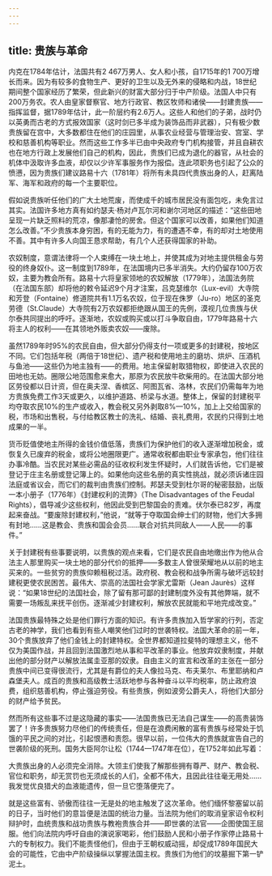 ```yaml
---
---
---
```

title: 贵族与革命
---




内克在1784年估计，法国共有2 467万男人、女人和小孩，自1715年的1 700万增长而来。因为有较多的食物生产、更好的卫生以及无外来的侵略和内战，18世纪期间整个国家经历了繁荣，但此新兴的财富大部分归于中产阶级。法国人中只有200万务农。农人由皇家督察官、地方行政官、教区牧师和诸侯——封建贵族——指挥监督，据1789年估计，此一阶层约有2.6万人。这些人和他们的子弟，战时仍以英勇而古老的方式报效国家（这时剑已多半成为装饰品而非武器），只有极少数贵族留在宫中，大多数都住在他们的庄园里，从事农业经营与管理治安、宫室、学校和慈善机构等职业。然而这些工作多半已由中央政府专门机构接管，并且自耕农也在地方行政上发展他们自己的机构，因此，贵族们已成为退化的器官，从社会的机体中汲取许多血液，却仅以少许军事服务作为报偿。连此项职务也引起了公众的愤懑，因为贵族们建议路易十六（1781年）将所有未具四代贵族出身的人，赶离陆军、海军和政府的每一个主要职位。

假如说贵族听任他们的广大土地荒废，而使成千的城市居民没有面包吃，未免言过其实。法国许多地方真有如约瑟夫·杨对卢瓦尔河和谢尔河地区的描述：“这些田地呈现一片缺乏照料的荒凉，像那凄怆的房舍。但这个国家可以改善，如果他们知道怎么改善。”不少贵族本身穷困，有的无能为力，有的遭遇不幸，有的却对土地使用不善。其中有许多人向国王恳求帮助，有几个人还获得国家的补助。

农奴制度，意谓法律将一个人束缚在一块土地上，并使其成为对地主提供租金与劳役的终身奴仆。这一制度到1789年，在法国境内已多半消失。大约仍留存100万农奴，主要为教会所有。路易十六将皇家领地的农奴解放（1779年），法国法务院（在法国东部）却将他的敕令延迟9个月才注案，吕克瑟维尔（Lux-evil）大寺院和芳登（Fontaine）修道院共有1.1万名农奴，位于现在侏罗（Ju-ro）地区的圣克劳德（St.Claude）大寺院有2万农奴都拒绝跟从国王的先例，漠视几位贵族与伏尔泰共同提出的呼吁。逐渐地，农奴或购买或以打斗争取自由，1779年路易十六将主人的权利——在其领地外贩卖农奴——废除。

虽然1789年时95%的农民自由，但大部分仍得支付一项或更多的封建税，按地区不同。它们包括年税（两倍于18世纪）、遗产税和使用地主的磨坊、烘炉、压酒机与鱼池——这些仍为地主独有——的费用。地主保留射取猎物权，即使进入农民的田地也无妨。圈限公地范围愈来愈大，那原为农民放牛砍柴用的。在法国大部分地区劳役都以日计资，但在奥夫涅、香槟区、阿图瓦省、洛林，农民们仍需每年为地方贵族免费工作3天或更久，以维护道路、桥梁与水道。整体上，保留的封建税平均夺取农民10%的生产或收入，教会税又另外剥取8%—10%，加上上交给国家的税，市场和出售税，与付给教区教士的洗礼、结婚、丧礼费用，农民约只得到土地成果的一半。

货币贬值使地主所得的金钱价值低落，贵族们为保护他们的收入遂渐增加税金，或恢复久已废弃的税金，或将公地圈限更广。通常收税都由职业专家承包，他们往往办事冷酷。当农民对某些必需品的征收权利发生怀疑时，人们就告诉他，它们是被登记于庄主名册或登记簿上的。如果他向这些名册的真实性挑战，就必须诉诸庄园法庭或省议会，而它们的裁判由贵族们控制。邦瑟夫受到杜尔哥的秘密鼓励，出版一本小册子（1776年）《封建权利的流弊》（The Disadvantages of the Feudal Rights），倡导减少这些权利，他因此受到巴黎国会的责难。伏尔泰已82岁，再度起来奋战。“要废除封建权利，”他说，“就等于夺取国会绅士们的财物，他们大多拥有封地……这是教会、贵族和国会会员……联合对抗共同敌人——人民——的事件。”

关于封建税有些事要说明，以贵族的观点来看，它们是农民自由地缴出作为他从合法主人那里购买一块土地的部分代价的抵押——多数主人曾很荣耀地从以前的地主买来的。一些贫穷的贵族仰赖租税过活。政府税、教会税和战争所需与破坏远较封建税更使农民困苦。最伟大、崇高的法国社会学家尤雷斯（Jean Jaurès）这样说：“如果18世纪的法国社会，除了留有那可鄙的封建制度外没有其他弊端，就不需要一场叛乱来抚平创伤。逐渐减少封建权利，解放农民就能和平地完成改变。”

法国贵族最特殊之处是他们罪行方面的知识。有许多贵族加入哲学家的行列，否定古老的神学，我们也看到有些人嘲笑他们过时的世袭特权。法国大革命的前一年，30个贵族放弃了他们金钱上的封建特权。全世界都知道拉斐特的理想主义，他不仅为美国作战，并且回到法国激烈地从事和平改革的事业。他放弃奴隶制度，并献出他的部分财产以解放法属圭亚那的奴隶。自由主义的宣言和改革的主张在一部分贵族中间已变得很流行，尤其是有爵位的夫人像拉马克、布夫莱尔、布里耶纳和卢森堡夫人。成百的贵族和高级教士活跃地参与各种奋斗以平均税率，防止政府浪费，组织慈善机构，停止强迫劳役。有些贵族，例如波旁公爵夫人，将他们大部分的财产给予贫民。

然而所有这些事不过是这隐藏的事实——法国贵族已无法自己谋生——的高贵装饰罢了！许多贵族努力尽他们的传统责任，但是在浪费闲散的富有贵族与经常处于饥饿的平民之间的对比，引起恨懑和责怨。很早以前，一位伟大的贵族就宣告自己的世袭阶级的死刑。国务大臣阿尔让松（1744—1747年在位），在1752年如此写着：

大贵族出身的人必须完全消除。大领主们使我了解那些拥有尊严、财产、教会税、官位和职务，却无赏罚也无须成长的人们，全都不伟大，且因此往往毫无用处……我发觉优良猎犬的血液能遗传，但一旦它堕落便完了。



就是这些富有、骄傲而往往一无是处的地主触发了这次革命。他们缅怀黎塞留以前的日子，当时他们的意旨便是法国的统治力量。当法院为他们的取消皇家诏令权利辩护时，血统贵族和战功贵族与教袍贵族合并——即世袭的法官——企图使国王屈服。他们向法院内呼吁自由的演说家喝彩，他们鼓励人民和小册子作家停止路易十六的专制权力。我们不能责怪他们，但由于王朝权威动摇，却促成1789年国民大会的可能性，它由中产阶级操纵以掌握法国主权。贵族们为他们的坟墓掘下第一铲泥土。